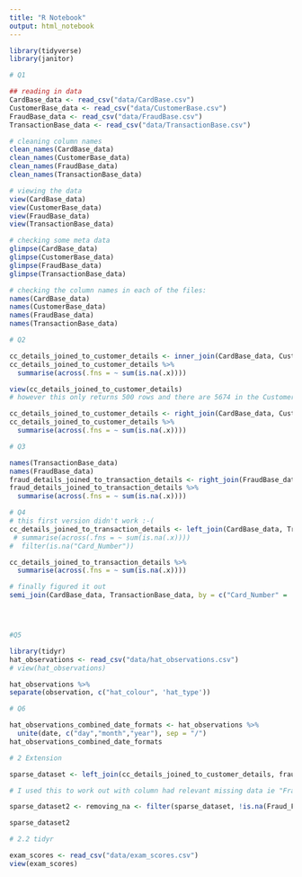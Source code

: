 ```yaml
---
title: "R Notebook"
output: html_notebook
---
```


```r
library(tidyverse)
library(janitor)
```

```r
# Q1

## reading in data
CardBase_data <- read_csv("data/CardBase.csv")
CustomerBase_data <- read_csv("data/CustomerBase.csv")
FraudBase_data <- read_csv("data/FraudBase.csv")
TransactionBase_data <- read_csv("data/TransactionBase.csv")

# cleaning column names
clean_names(CardBase_data)
clean_names(CustomerBase_data)
clean_names(FraudBase_data)
clean_names(TransactionBase_data)

# viewing the data
view(CardBase_data)
view(CustomerBase_data)
view(FraudBase_data)
view(TransactionBase_data)

# checking some meta data
glimpse(CardBase_data)
glimpse(CustomerBase_data)
glimpse(FraudBase_data)
glimpse(TransactionBase_data) 

# checking the column names in each of the files:
names(CardBase_data)
names(CustomerBase_data)
names(FraudBase_data)
names(TransactionBase_data)

```


```r
# Q2

cc_details_joined_to_customer_details <- inner_join(CardBase_data, CustomerBase_data, by = "Cust_ID")
cc_details_joined_to_customer_details %>% 
  summarise(across(.fns = ~ sum(is.na(.x))))

view(cc_details_joined_to_customer_details)
# however this only returns 500 rows and there are 5674 in the CustomerBase_data - therefore I'm going to switch to using the CustomerBase_data

cc_details_joined_to_customer_details <- right_join(CardBase_data, CustomerBase_data, by = "Cust_ID")
cc_details_joined_to_customer_details %>% 
  summarise(across(.fns = ~ sum(is.na(.x))))

```

```r
# Q3

names(TransactionBase_data)
names(FraudBase_data)
fraud_details_joined_to_transaction_details <- right_join(FraudBase_data, TransactionBase_data, by = c("Transaction_ID" = "Transaction_ID"))
fraud_details_joined_to_transaction_details %>% 
  summarise(across(.fns = ~ sum(is.na(.x))))
```
```r
# Q4
# this first version didn't work :-(
cc_details_joined_to_transaction_details <- left_join(CardBase_data, TransactionBase_data, by = c("Card_Number" =  "Credit_Card_ID"), na_matches = c("na", "never")) #%>% 
 # summarise(across(.fns = ~ sum(is.na(.x))))  
#  filter(is.na("Card_Number"))

cc_details_joined_to_transaction_details %>%
  summarise(across(.fns = ~ sum(is.na(.x))))

# finally figured it out
semi_join(CardBase_data, TransactionBase_data, by = c("Card_Number" =  "Credit_Card_ID"))





```

```r
#Q5 

library(tidyr)
hat_observations <- read_csv("data/hat_observations.csv")
# view(hat_observations)

hat_observations %>% 
separate(observation, c("hat_colour", 'hat_type'))
```

```r
# Q6

hat_observations_combined_date_formats <- hat_observations %>% 
  unite(date, c("day","month","year"), sep = "/")
hat_observations_combined_date_formats
```

```r
# 2 Extension

sparse_dataset <- left_join(cc_details_joined_to_customer_details, fraud_details_joined_to_transaction_details, by = c("Card_Number" =  "Credit_Card_ID"))

# I used this to work out with column had relevant missing data ie "Fraud_Flag"

sparse_dataset2 <- removing_na <- filter(sparse_dataset, !is.na(Fraud_Flag)) %>% 

sparse_dataset2


```
```r
# 2.2 tidyr

exam_scores <- read_csv("data/exam_scores.csv")
view(exam_scores)
```

